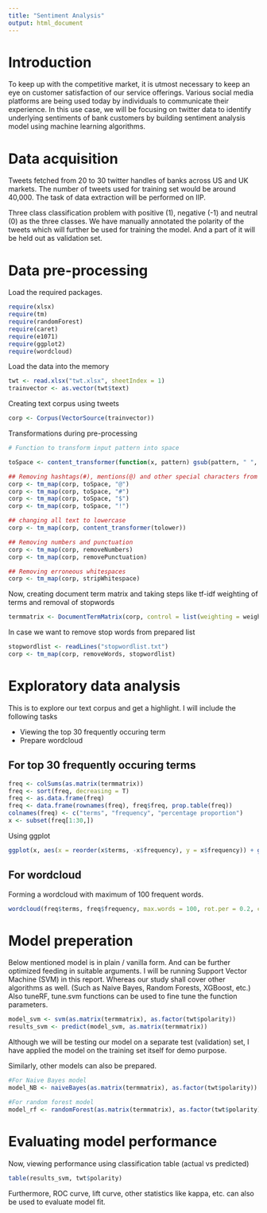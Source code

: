 ```yaml
---
title: "Sentiment Analysis"
output: html_document
---
```


# Introduction
To keep up with the competitive market, it is utmost necessary to keep an eye on customer satisfaction of our service offerings. Various social media platforms are being used today by individuals to communicate their experience. In this use case, we will be focusing on twitter data to identify underlying sentiments of bank customers by building sentiment analysis model using machine learning algorithms.

# Data acquisition
Tweets fetched from 20 to 30 twitter handles of banks across US and UK markets. The number of tweets used for training set would be around 40,000.  The task of data extraction will be performed on IIP.

Three class classification problem with positive (1), negative (-1) and neutral (0) as the three classes.
We have manually annotated the polarity of the tweets which will further be used for training the model. And a part of it will be held out as validation set.

# Data pre-processing
Load the required packages.
```r
require(xlsx)
require(tm)
require(randomForest)
require(caret)
require(e1071)
require(ggplot2)
require(wordcloud)
```
Load the data into the memory
```r
twt <- read.xlsx("twt.xlsx", sheetIndex = 1)
trainvector <- as.vector(twt$text)
```
Creating text corpus using tweets
```r
corp <- Corpus(VectorSource(trainvector))
```
Transformations during pre-processing
```r
# Function to transform input pattern into space

toSpace <- content_transformer(function(x, pattern) gsub(pattern, " ", x))

## Removing hashtags(#), mentions(@) and other special characters from corpus
corp <- tm_map(corp, toSpace, "@")
corp <- tm_map(corp, toSpace, "#")
corp <- tm_map(corp, toSpace, "$")
corp <- tm_map(corp, toSpace, "!")

## changing all text to lowercase
corp <- tm_map(corp, content_transformer(tolower))

## Removing numbers and punctuation
corp <- tm_map(corp, removeNumbers)
corp <- tm_map(corp, removePunctuation)

## Removing erroneous whitespaces
corp <- tm_map(corp, stripWhitespace)
```
Now, creating document term matrix and taking steps like tf-idf weighting of terms and removal of stopwords
```r
termmatrix <- DocumentTermMatrix(corp, control = list(weighting = weightTfIdf, stopwords = T))
```
In case we want to remove stop words from prepared list
```r
stopwordlist <- readLines("stopwordlist.txt")
corp <- tm_map(corp, removeWords, stopwordlist)
```

# Exploratory data analysis
This is to explore our text corpus and get a highlight.
I will include the following tasks

 * Viewing the top 30 frequently occuring term
 * Prepare wordcloud

## For top 30 frequently occuring terms

```r
freq <- colSums(as.matrix(termmatrix))
freq <- sort(freq, decreasing = T)
freq <- as.data.frame(freq)
freq <- data.frame(rownames(freq), freq$freq, prop.table(freq))
colnames(freq) <- c("terms", "frequency", "percentage proportion")
x <- subset(freq[1:30,])
```
Using ggplot
```r
ggplot(x, aes(x = reorder(x$terms, -x$frequency), y = x$frequency)) + geom_bar(stat = "Identity", fill = "Sky Blue") + ggtitle("Top 30 frequent terms") + xlab("Terms") + theme(axis.text.x = element_text(angle = 45, hjust = 1))
```

## For wordcloud
Forming a wordcloud with maximum of 100 frequent words.
```r
wordcloud(freq$terms, freq$frequency, max.words = 100, rot.per = 0.2, colors = brewer.pal(8, "Dark2"))
```

# Model preperation
Below mentioned model is in plain / vanilla form. And can be further optimized feeding in suitable arguments.
I will be running  Support Vector Machine (SVM) in this report.
Whereas our study shall cover other algorithms as well. (Such as Naive Bayes, Random Forests, XGBoost, etc.)
Also tuneRF, tune.svm functions can be used to fine tune the function parameters.

```r
model_svm <- svm(as.matrix(termmatrix), as.factor(twt$polarity))
results_svm <- predict(model_svm, as.matrix(termmatrix))
```
Although we will be testing our model on a separate test (validation) set, I have applied the model on the training set itself for demo purpose.

Similarly, other models can also be prepared.
```r
#For Naive Bayes model
model_NB <- naiveBayes(as.matrix(termmatrix), as.factor(twt$polarity))

#For random forest model
model_rf <- randomForest(as.matrix(termmatrix), as.factor(twt$polarity))
```
# Evaluating model performance
Now, viewing performance using classification table (actual vs predicted)
```r
table(results_svm, twt$polarity)
```
Furthermore, ROC curve, lift curve, other statistics like kappa, etc. can also be used to evaluate model fit.
